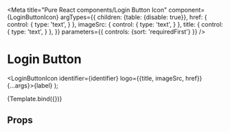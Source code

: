 

<Meta
  title="Pure React components/Login Button Icon"
  component={LoginButtonIcon}
  argTypes={{
    children: {table: {disable: true}},
    href: {
      control: {
        type: 'text',
      }
    },
    imageSrc: {
      control: {
        type: 'text',
      }
    },
    title: {
      control: {
        type: 'text',
      }
    },
  }}
  parameters={{
    controls: {sort: 'requiredFirst'}
  }}
/>

# Login Button
  <LoginButtonIcon identifier={identifier} logo={{title, imageSrc, href}} {...args}>{label}</LoginButtonIcon>
);

<Canvas>
  <Story name="Default" args={{title: 'Login with DigiD', imageSrc: '/digid.png', href: 'https://example.com/login',}}>
    {Template.bind({})}
  </Story>
</Canvas>

## Props

<Props of={LoginButtonIcon} />
